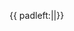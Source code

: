 <includeonly>{{ {{{|safesubst:}}}padleft:|{{{2|1}}}|{{{1}}}}}</includeonly><noinclude>
{{documentation}}
</noinclude>